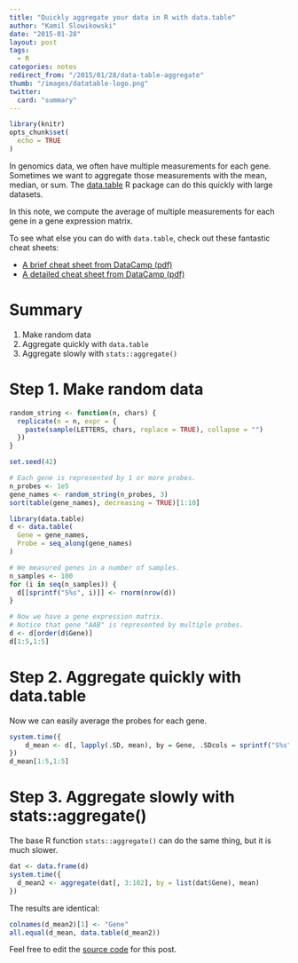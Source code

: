 ```yaml
---
title: "Quickly aggregate your data in R with data.table"
author: "Kamil Slowikowski"
date: "2015-01-28"
layout: post
tags:
  - R
categories: notes
redirect_from: "/2015/01/28/data-table-aggregate"
thumb: "/images/datatable-logo.png"
twitter:
  card: "summary"
---
```


```r
library(knitr)
opts_chunk$set(
  echo = TRUE
)
```

In genomics data, we often have multiple measurements for each gene.
Sometimes we want to aggregate those measurements with the mean, median, or
sum. The [data.table] R package can do this quickly with large datasets.

In this note, we compute the average of multiple measurements for each gene in
a gene expression matrix.

<!--more-->

[data.table]: http://cran.r-project.org/web/packages/data.table/
[aggregate]: http://www.inside-r.org/r-doc/stats/aggregate

To see what else you can do with `data.table`, check out these
fantastic cheat sheets:

- [A brief cheat sheet from DataCamp (pdf)][brief]
- [A detailed cheat sheet from DataCamp (pdf)][detailed]

[brief]: https://s3.amazonaws.com/assets.datacamp.com/blog_assets/datatable_Cheat_Sheet_R.pdf
[detailed]: https://s3.amazonaws.com/assets.datacamp.com/img/blog/data+table+cheat+sheet.pdf

# Summary

1. Make random data
2. Aggregate quickly with `data.table`
3. Aggregate slowly with `stats::aggregate()`

# Step 1. Make random data

```r
random_string <- function(n, chars) {
  replicate(n = n, expr = {
    paste(sample(LETTERS, chars, replace = TRUE), collapse = "")
  })
}

set.seed(42)

# Each gene is represented by 1 or more probes.
n_probes <- 1e5
gene_names <- random_string(n_probes, 3)
sort(table(gene_names), decreasing = TRUE)[1:10]

library(data.table)
d <- data.table(
  Gene = gene_names,
  Probe = seq_along(gene_names)
)

# We measured genes in a number of samples.
n_samples <- 100
for (i in seq(n_samples)) {
  d[[sprintf("S%s", i)]] <- rnorm(nrow(d))
}

# Now we have a gene expression matrix.
# Notice that gene "AAB" is represented by multiple probes.
d <- d[order(d$Gene)]
d[1:5,1:5]
```

# Step 2. Aggregate quickly with data.table

Now we can easily average the probes for each gene.

```r
system.time({
    d_mean <- d[, lapply(.SD, mean), by = Gene, .SDcols = sprintf("S%s", 1:100)]
})
d_mean[1:5,1:5]
```

# Step 3. Aggregate slowly with stats::aggregate()

The base R function `stats::aggregate()` can do the same thing, but it is
much slower.
 
```r
dat <- data.frame(d)
system.time({
  d_mean2 <- aggregate(dat[, 3:102], by = list(dat$Gene), mean)
})
```

The results are identical:

```r
colnames(d_mean2)[1] <- "Gene"
all.equal(d_mean, data.table(d_mean2))
```

Feel free to edit the [source code] for this post.

[source code]: https://github.com/slowkow/slowkow.com/blob/master/_rmd/2015-01-28-data-table-aggregate.R
